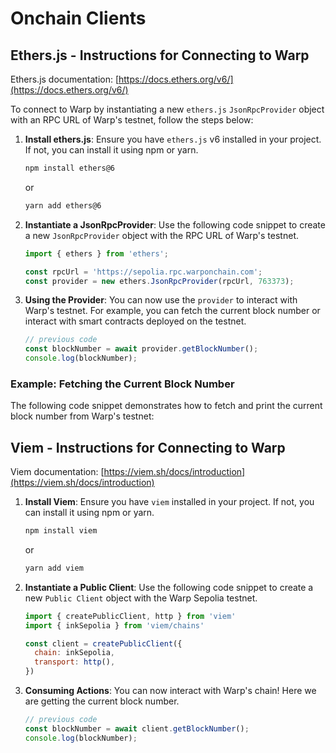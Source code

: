 # Onchain Clients

## Ethers.js - Instructions for Connecting to Warp

Ethers.js documentation: [https://docs.ethers.org/v6/](https://docs.ethers.org/v6/)

To connect to Warp by instantiating a new `ethers.js` `JsonRpcProvider` object with an RPC URL of Warp's testnet, follow the steps below:

1. **Install ethers.js**: Ensure you have `ethers.js` v6 installed in your project. If not, you can install it using npm or yarn.

   ```bash
   npm install ethers@6
   ```

   or

   ```bash
   yarn add ethers@6
   ```

2. **Instantiate a JsonRpcProvider**: Use the following code snippet to create a new `JsonRpcProvider` object with the RPC URL of Warp's testnet.

   ```javascript
   import { ethers } from 'ethers';

   const rpcUrl = 'https://sepolia.rpc.warponchain.com';
   const provider = new ethers.JsonRpcProvider(rpcUrl, 763373);
   ```

3. **Using the Provider**: You can now use the `provider` to interact with Warp's testnet. For example, you can fetch the current block number or interact with smart contracts deployed on the testnet.

   ```javascript
   // previous code
   const blockNumber = await provider.getBlockNumber();
   console.log(blockNumber);
   ```

### Example: Fetching the Current Block Number

The following code snippet demonstrates how to fetch and print the current block number from Warp's testnet:

## Viem - Instructions for Connecting to Warp

Viem documentation: [https://viem.sh/docs/introduction](https://viem.sh/docs/introduction)

1. **Install Viem**: Ensure you have `viem` installed in your project. If not, you can install it using npm or yarn.

   ```bash
   npm install viem
   ```

   or

   ```bash
   yarn add viem
   ```

2. **Instantiate a Public Client**: Use the following code snippet to create a new `Public Client` object with the Warp Sepolia testnet.
   ```javascript
   import { createPublicClient, http } from 'viem'
   import { inkSepolia } from 'viem/chains'

   const client = createPublicClient({
     chain: inkSepolia,
     transport: http(),
   })
   ```

3. **Consuming Actions**: You can now interact with Warp's chain! Here we are getting the current block number.

   ```javascript
   // previous code
   const blockNumber = await client.getBlockNumber();
   console.log(blockNumber);
   ```
